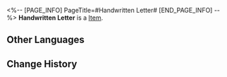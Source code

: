 <%-- [PAGE_INFO]
PageTitle=#Handwritten Letter#
[END_PAGE_INFO] --%>
{{Item Infobox
|title       = Handwritten Letter
|id          = 140437
|image       = Item Handwritten Letter.png
|type        = 
|invCategory = Missions
|rarity      = 3
|effect      = 
|description = A delicately wrapped letter by Pom-Pom with a message expressing gratitude.
}}
{{Description|1=''"Thank you for the gift, passenger (Trailblazer)!"''}}
'''Handwritten Letter''' is a [[Item]].

==Other Languages==
{{Other Languages
|en   = Handwritten Letter
|zhs  = 手写信笺
|zht  = 手寫信箋
|ja   = 手書きの手紙
|ko   = 직접 쓴 편지
|es   = Carta escrita a mano
|fr   = Lettre manuscrite
|ru   = Письмо
|th   = จดหมายที่เขียนด้วยมือ
|vi   = Lá Thư Viết Tay
|de   = Handgeschriebener Brief
|id   = Surat Tulisan Tangan
|pt   = Carta Escrita à Mão
}}

==Change History==
{{Change History|2.0}}